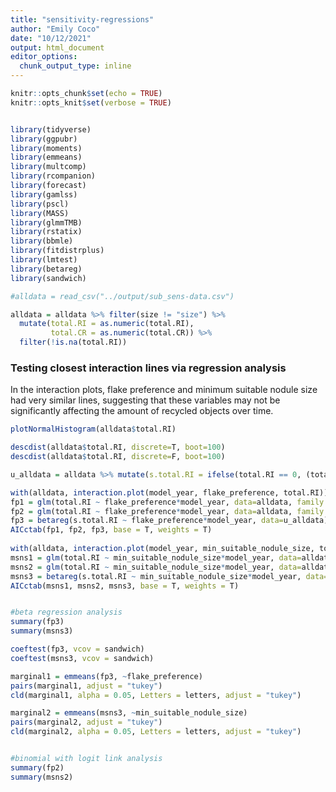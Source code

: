 ```yaml
---
title: "sensitivity-regressions"
author: "Emily Coco"
date: "10/12/2021"
output: html_document
editor_options: 
  chunk_output_type: inline
---
```


```r
knitr::opts_chunk$set(echo = TRUE)
knitr::opts_knit$set(verbose = TRUE)


library(tidyverse)
library(ggpubr)
library(moments)
library(emmeans)
library(multcomp)
library(rcompanion)
library(forecast)
library(gamlss)
library(pscl)
library(MASS)
library(glmmTMB)
library(rstatix)
library(bbmle)
library(fitdistrplus)
library(lmtest)
library(betareg)
library(sandwich)

#alldata = read_csv("../output/sub_sens-data.csv")

alldata = alldata %>% filter(size != "size") %>%
  mutate(total.RI = as.numeric(total.RI), 
         total.CR = as.numeric(total.CR)) %>%
  filter(!is.na(total.RI))


```


### Testing closest interaction lines via regression analysis
In the interaction plots, flake preference and minimum suitable nodule size had very similar lines, suggesting that these variables may not be significantly affecting the amount of recycled objects over time. 

```r

plotNormalHistogram(alldata$total.RI)

descdist(alldata$total.RI, discrete=T, boot=100)
descdist(alldata$total.RI, discrete=F, boot=100)

```

```r

u_alldata = alldata %>% mutate(s.total.RI = ifelse(total.RI == 0, (total.RI + 0.0001), total.RI)) %>% mutate(s.total.RI = ifesle(s.total.RI == 1, (s.total.RI - 0.0001), s.total.RI))

with(alldata, interaction.plot(model_year, flake_preference, total.RI))
fp1 = glm(total.RI ~ flake_preference*model_year, data=alldata, family = quasipoisson)
fp2 = glm(total.RI ~ flake_preference*model_year, data=alldata, family = binomial(link="logit"))
fp3 = betareg(s.total.RI ~ flake_preference*model_year, data=u_alldata)
AICctab(fp1, fp2, fp3, base = T, weights = T)
 
with(alldata, interaction.plot(model_year, min_suitable_nodule_size, total.RI))
msns1 = glm(total.RI ~ min_suitable_nodule_size*model_year, data=alldata, family = quasipoisson)
msns2 = glm(total.RI ~ min_suitable_nodule_size*model_year, data=alldata, family = binomial(link="logit"))
msns3 = betareg(s.total.RI ~ min_suitable_nodule_size*model_year, data=u_alldata)
AICctab(msns1, msns2, msns3, base = T, weights = T)


#beta regression analysis
summary(fp3)
summary(msns3)

coeftest(fp3, vcov = sandwich)
coeftest(msns3, vcov = sandwich)

marginal1 = emmeans(fp3, ~flake_preference)
pairs(marginal1, adjust = "tukey")
cld(marginal1, alpha = 0.05, Letters = letters, adjust = "tukey")

marginal2 = emmeans(msns3, ~min_suitable_nodule_size)
pairs(marginal2, adjust = "tukey")
cld(marginal2, alpha = 0.05, Letters = letters, adjust = "tukey")


#binomial with logit link analysis
summary(fp2)
summary(msns2)


```

